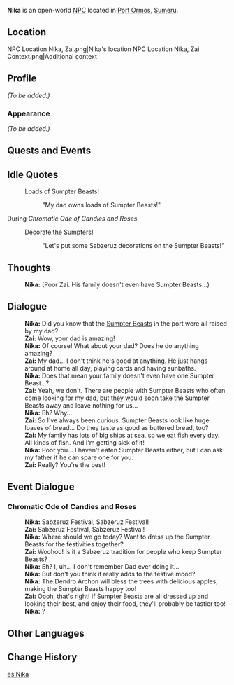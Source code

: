 {{Meta
<!-- Remove this template after adding the missing info -->
|missing_NPC_profile  = yes
}}
{{Character Infobox
|type             = Open-World NPC
|image            = NPC Nika.png
|region           = Sumeru
|location         = Sumeru
|affiliation      = 
|title            = 

|ancestry         = <!-- Clan/family -->
|father           = 
|mother           = 
|spouse           = 
|sibling          = 
|child            = 
|relative         = 

|voiceEN          = 
|voiceCN          = 
|voiceJP          = 
}}
'''Nika''' is an open-world [[NPC]] located in [[Port Ormos]], [[Sumeru]].

==Location==
<gallery>
NPC Location Nika, Zai.png|Nika's location
NPC Location Nika, Zai Context.png|Additional context
</gallery>

==Profile==
<!-- Detailed story/lore information goes here. -->
''(To be added.)''

===Appearance===
<!-- Keep appearance section short and concise. Limit to 2 paragraphs with 3-4 sentences each. -->
''(To be added.)''

==Quests and Events==
{{Quests and Events}}

==Idle Quotes==
{{Dialogue Start}}
: {{DIcon|Idle}} Loads of Sumpter Beasts!
:: {{A|VO Nika 01.ogg}} "My dad owns loads of Sumpter Beasts!"
{{Dialogue End}}

;During ''Chromatic Ode of Candies and Roses''
{{Dialogue Start}}
:{{DIcon|Idle}} Decorate the Sumpters!
::{{A|VO Nika Chromatic Ode of Candies and Roses 01.ogg}} "Let's put some Sabzeruz decorations on the Sumpter Beasts!"
{{Dialogue End}}

==Thoughts==
{{All Schemes to Know Explanation|name=Nika}}
{{Dialogue Start}}
:{{A|VO Nika All Schemes to Know 01.ogg}} '''Nika:''' (Poor Zai. His family doesn't even have Sumpter Beasts...)
{{Dialogue End}}

==Dialogue==
{{Dialogue Start}}
:'''Nika:''' Did you know that the [[Sumpter Beast]]s in the port were all raised by my dad?
:'''Zai:''' Wow, your dad is amazing!
:'''Nika:''' Of course! What about your dad? Does he do anything amazing?
:'''Zai:''' My dad... I don't think he's good at anything. He just hangs around at home all day, playing cards and having sunbaths.
:'''Nika:''' Does that mean your family doesn't even have one Sumpter Beast...?
:'''Zai:''' Yeah, we don't. There are people with Sumpter Beasts who often come looking for my dad, but they would soon take the Sumpter Beasts away and leave nothing for us...
:'''Nika:''' Eh? Why...
:'''Zai:''' So I've always been curious. Sumpter Beasts look like huge loaves of bread... Do they taste as good as buttered bread, too?
:'''Zai:''' My family has lots of big ships at sea, so we eat fish every day. All kinds of fish. And I'm getting sick of it!
:'''Nika:''' Poor you... I haven't eaten Sumpter Beasts either, but I can ask my father if he can spare one for you.
:'''Zai:''' Really? You're the best!
{{Dialogue End}}

==Event Dialogue==
===Chromatic Ode of Candies and Roses===
{{Dialogue Start}}
:'''Nika:''' Sabzeruz Festival, Sabzeruz Festival!
:'''Zai:''' Sabzeruz Festival, Sabzeruz Festival!
:'''Nika:''' Where should we go today? Want to dress up the Sumpter Beasts for the festivities together?
:'''Zai:''' Woohoo! Is it a Sabzeruz tradition for people who keep Sumpter Beasts?
:'''Nika:''' Eh? I, uh... I don't remember Dad ever doing it...
:'''Nika:''' But don't you think it really adds to the festive mood?
:'''Nika:''' The Dendro Archon will bless the trees with delicious apples, making the Sumpter Beasts happy too!
:'''Zai:''' Oooh, that's right! If Sumpter Beasts are all dressed up and looking their best, and enjoy their food, they'll probably be tastier too!
:'''Nika:''' ?
{{Dialogue End}}
<!--
==Trivia==
* 
-->

==Other Languages==
{{Other Languages
|default_hidden = 1
|en      = Nika
|zhs     = 尼卡
|zhs_rm  = Níkǎ
|zht     = 尼卡
|zht_rm  = Níkǎ
|ja      = ニカ
|ja_rm   = Nika
|ko      = 니카
|es      = Nika
|fr      = Nika
|ru      = Ника
|th      = Nika
|vi      = Nika
|de      = Nika
|id      = Nika
|pt      = Nika
|tr      = Nika
|it      = Nika
}}

==Change History==
{{Change History|3.0}}
<!--
==References==
{{Reflist}}
-->

[[es:Nika]]